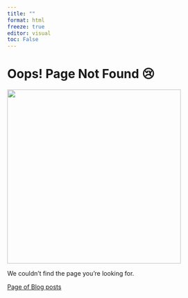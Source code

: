 ```yaml
---
title: ""
format: html
freeze: true
editor: visual
toc: False
---
```


# Oops! Page Not Found 😢

![](/img/wurom_ase_wurom.jpeg){ width=400 }


We couldn't find the page you're looking for.

[Page of Blog posts](https://beromlanguagetranslationboard.github.io/blog/)

<meta http-equiv="refresh" content="5;url=https://beromlanguagetranslationboard.github.io/blog/">
